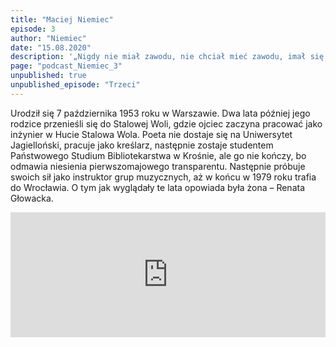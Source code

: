 ```yaml
---
title: "Maciej Niemiec"
episode: 3
author: "Niemiec"
date: "15.08.2020"
description: '„Nigdy nie miał zawodu, nie chciał mieć zawodu, imał się różnych prac” – mówi była żona Renata Głowacka.'
page: "podcast_Niemiec_3"
unpublished: true
unpublished_episode: "Trzeci"
---
```


Urodził się 7 października 1953 roku w Warszawie. Dwa lata później jego rodzice przenieśli się do Stalowej Woli, gdzie ojciec zaczyna pracować jako inżynier w Hucie Stalowa Wola. Poeta nie dostaje się na Uniwersytet Jagielloński, pracuje jako kreślarz, następnie zostaje studentem Państwowego Studium Bibliotekarstwa w Krośnie, ale go nie kończy, bo odmawia niesienia pierwszomajowego transparentu. Następnie próbuje swoich sił jako instruktor grup muzycznych, aż w końcu w 1979 roku trafia do Wrocławia. O tym jak wyglądały te lata opowiada była żona – Renata Głowacka.

<iframe src="https://widget.spreaker.com/player?episode_id=40215701&theme=light&playlist=false&playlist-continuous=false&autoplay=false&live-autoplay=false&chapters-image=true&episode_image_position=right&hide-logo=false&hide-likes=false&hide-comments=false&hide-sharing=false&hide-download=true" width="100%" height="200px" frameborder="0"></iframe>